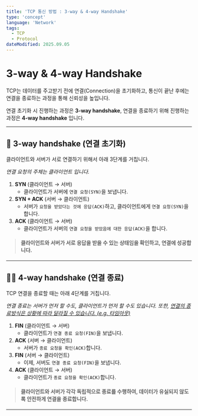 ```yaml
---
title: 'TCP 통신 방법 : 3-way & 4-way Handshake'
type: 'concept'
language: 'Network'
tags:
  - TCP
  - Protocol
dateModified: 2025.09.05
---
```


# 3-way & 4-way Handshake

TCP는 데이터를 주고받기 전에 연결(Connection)을 초기화하고, 통신이 끝난 후에는 연결을 종료하는 과정을 통해 신뢰성을 높입니다.


연결 초기화 시 진행하는 과정은 **3-way handshake**,
연결을 종료하기 위해 진행하는 과정은 **4-way handshake** 입니다.

---

## 🤝 3-way handshake (연결 초기화)

클라이언트와 서버가 서로 연결하기 위해서 아래 3단계를 거칩니다.

<ImageContainer category="network" fileName="3way.png" alt="TCP 3-way handshake" />

_연결 요청의 주체는 클라이언트 입니다._

1. **SYN** (클라이언트 → 서버)
   - 클라이언트가 서버에 `연결 요청(SYN)`을 보냅니다.
2. **SYN + ACK** (서버 → 클라이언트)
   - 서버가 `요청을 받았다는 것에 응답(ACK)`하고, 클라이언트에게 `연결 요청(SYN)`을 합니다.
3. **ACK** (클라이언트 → 서버)
   - 클라이언트가 서버의 `연결 요청을 받았음에 대한 응답(ACK)`을 합니다.

> #### 클라이언트와 서버가 **서로 응답을 받을 수 있는 상태임을 확인**하고, 연결에 성공합니다.
---

## 🤝🏽 4-way handshake (연결 종료)

TCP 연결을 종료할 때는 아래 4단계를 거칩니다.

<ImageContainer category="network" fileName="4way.png" alt="TCP 4-way handshake" />

_연결 종료는 서버가 먼저 할 수도, 클라이언트가 먼저 할 수도 있습니다. 또한, <u>연결의 종료방식은 상황에 따라 달라질 수 있습니다. (e.g. 타임아웃)</u>_

1. **FIN** (클라이언트 → 서버)
   - 클라이언트가 `연결 종료 요청(FIN)`을 보냅니다.
2. **ACK** (서버 → 클라이언트)
   - 서버가 `종료 요청을 확인(ACK)`합니다.
3. **FIN** (서버 → 클라이언트)
   - 이제, 서버도 `연결 종료 요청(FIN)`을 보냅니다.
4. **ACK** (클라이언트 → 서버)
   - 클라이언트가 `종료 요청을 확인(ACK)`합니다.

> #### 클라이언트와 서버가 **각각 독립적으로 종료를 수행**하여, 데이터가 유실되지 않도록 안전하게 연결을 종료합니다.

---